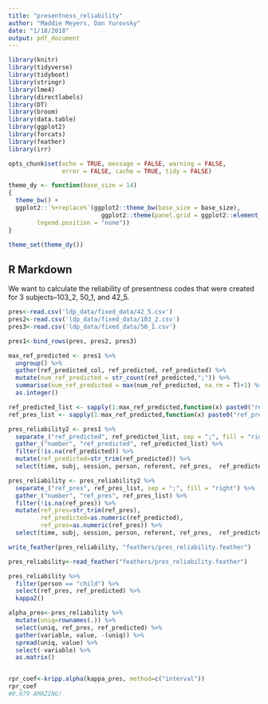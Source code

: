 ```yaml
---
title: "presentness_reliability"
author: "Maddie Meyers, Dan Yurovsky"
date: "1/18/2018"
output: pdf_document
---
```


```r
library(knitr)
library(tidyverse)
library(tidyboot)
library(stringr) 
library(lme4)
library(directlabels)
library(DT)
library(broom)
library(data.table)
library(ggplot2)
library(forcats)
library(feather)
library(irr)

opts_chunk$set(echo = TRUE, message = FALSE, warning = FALSE, 
               error = FALSE, cache = TRUE, tidy = FALSE)

theme_dy <- function(base_size = 14) 
{
  theme_bw() +   
  ggplot2::`%+replace%`(ggplot2::theme_bw(base_size = base_size),
                          ggplot2::theme(panel.grid = ggplot2::element_blank(), 
        legend.position = "none"))
}

theme_set(theme_dy())
```

## R Markdown

We want to calculate the reliability of presentness codes that were created for 3 subjects--103_2, 50_1, and 42_5. 

```r
pres<-read.csv('ldp_data/fixed_data/42_5.csv')
pres2<-read.csv('ldp_data/fixed_data/103_2.csv')
pres3<-read.csv('ldp_data/fixed_data/50_1.csv')

pres1<-bind_rows(pres, pres2, pres3) 

max_ref_predicted <- pres1 %>%
  ungroup() %>%
  gather(ref_predicted_col, ref_predicted, ref_predicted) %>%
  mutate(num_ref_predicted = str_count(ref_predicted,";")) %>%
  summarise(num_ref_predicted = max(num_ref_predicted, na.rm = T)+1) %>%
  as.integer()

ref_predicted_list <- sapply(1:max_ref_predicted,function(x) paste0("ref_predicted",x))
ref_pres_list <- sapply(1:max_ref_predicted,function(x) paste0("ref_pres",x))

pres_reliability2 <- pres1 %>%
  separate_("ref_predicted", ref_predicted_list, sep = ";", fill = "right") %>%
  gather_("number", "ref_predicted", ref_predicted_list) %>%
  filter(!is.na(ref_predicted)) %>%
  mutate(ref_predicted=str_trim(ref_predicted)) %>%
  select(time, subj, session, person, referent, ref_pres,  ref_predicted, chat, gloss) 

pres_reliability <- pres_reliability2 %>%
  separate_("ref_pres", ref_pres_list, sep = ";", fill = "right") %>%
  gather_("number", "ref_pres", ref_pres_list) %>%
  filter(!is.na(ref_pres)) %>%
  mutate(ref_pres=str_trim(ref_pres),
         ref_predicted=as.numeric(ref_predicted),
         ref_pres=as.numeric(ref_pres)) %>%
  select(time, subj, session, person, referent, ref_pres,  ref_predicted, chat, gloss) 

write_feather(pres_reliability, "feathers/pres_reliability.feather")
```


```r
pres_reliability<-read_feather("feathers/pres_reliability.feather")
```

```r
pres_reliability %>%
  filter(person == "child") %>%
  select(ref_pres, ref_predicted) %>%
  kappa2()

```

```r
alpha_pres<-pres_reliability %>%
  mutate(uniq=rownames(.)) %>%
  select(uniq, ref_pres, ref_predicted) %>%
  gather(variable, value, -(uniq)) %>%
  spread(uniq, value) %>%
  select(-variable) %>%
  as.matrix()


rpr_coef<-kripp.alpha(kappa_pres, method=c("interval"))
rpr_coef
#0.979 AMAZING! 
```


